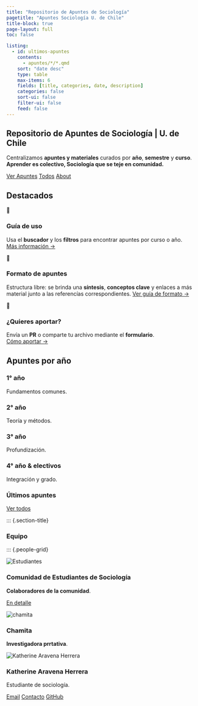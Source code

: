 ---
title: "Repositorio de Apuntes de Sociología"
pagetitle: "Apuntes Sociología U. de Chile"
title-block: true 
page-layout: full
toc: false

listing:
  - id: ultimos-apuntes
    contents:
      - apuntes/*/*.qmd
    sort: "date desc"
    type: table
    max-items: 6
    fields: [title, categories, date, description]
    categories: false
    sort-ui: false
    filter-ui: false
    feed: false
---

::: {.hero .hero-anim .text-white}
# Repositorio de Apuntes de Sociología | U. de Chile
Centralizamos **apuntes y materiales** curados por **año**, **semestre** y **curso**.  
**Aprender es colectivo, Sociología que se teje en comunidad.**

[Ver Apuntes](cursos/cursos.qmd){.btn .btn-primario .btn-lg}
[Todos](apuntes/apuntes.qmd){.btn .btn-secundario .btn-lg}
[About](about.qmd){.btn .btn-borde .btn-lg}
:::



## Destacados {#destacados}

::: {.features-grid}
::: {.feature-tile}
<div class="ico">🔎</div>
### Guía de uso
Usa el **buscador** y los **filtros** para encontrar apuntes por curso o año.  
[Más información → ](/about.qmd)
:::
::: {.feature-tile}
<div class="ico">🧩</div>
### Formato de apuntes
Estructura libre: se brinda una **síntesis**, **conceptos clave** y enlaces a más material junto a las referencías correspondientes.
[Ver guía de formato →](/about.qmd)
:::
::: {.feature-tile}
<div class="ico">🤝</div>
### ¿Quieres aportar?
Envía un **PR** o comparte tu archivo mediante el **formulario**.  
[Cómo aportar →](about.qmd)
:::
:::

## Apuntes por año {#Año}

::: {.years-min}

::: {.year-min}
<div class="badge-year">
  <a class="cover" href="/apuntes/anio-1/anio-1.qmd" aria-label="Ir a 1° año"></a>
  <h3>1° año</h3>
  <p>Fundamentos comunes.</p>
</div>
:::

::: {.year-min}
<div class="badge-year">
  <a class="cover" href="/apuntes/anio-2/anio-2.qmd" aria-label="Ir a 2° año"></a>
  <h3>2° año</h3>
  <p>Teoría y métodos.</p>
</div>
:::

::: {.year-min}
<div class="badge-year">
  <a class="cover" href="/apuntes/anio-3/anio-3.qmd" aria-label="Ir a 3° año"></a>
  <h3>3° año</h3>
  <p>Profundización.</p>
</div>
:::

::: {.year-min}
<div class="badge-year">
  <a class="cover" href="/apuntes/anio-4/anio-4.qmd" aria-label="Ir a 4° año y electivos"></a>
  <h3>4° año & electivos</h3>
  <p>Integración y grado.</p>
</div>
:::

:::


::: {.banda .oscura}
::: {.container}
### Últimos apuntes {#ultimos .text-white}
[Ver todos](apuntes/){.btn .btn-borde-claro .btn-sm}

::: {#ultimos-apuntes}
:::
:::
:::

::: {.section-title}

::: {.section-title}


### Equipo {#equipo}
:::

::: {.people-grid}

::: {.person-card markdown="1"}
![](resources/imagenes/estudiantes.jpg){alt="Estudiantes"}

::: {.person-body}
### Comunidad de Estudiantes de Sociología {.person-name}
**Colaboradores de la comunidad**.

<div class="person-links"> 
  <a href="comunidad.qmd" class="pill">En detalle</a>
</div>
:::
:::

::: {.person-card markdown="1"}
![](resources/imagenes/Chamita.jpg){alt="chamita"}

::: {.person-body}
### Chamita {.person-name}
**Investigadora prrtativa**.

:::
:::

::: {.person-card markdown="1"}
![](resources/imagenes/KAravena.jpg){alt="Katherine Aravena Herrera"}

::: {.person-body}
### Katherine Aravena Herrera {.person-name}
Estudiante de sociología.
 

<div class="person-links">
  <a href="mailto:katherine.aravena@ug.uchile.cl" class="pill">Email</a>
  <a href="https://www.linkedin.com/in/katherine-aravena-herrera-791a2933b/" target="_blank" rel="noopener" class="pill">Contacto</a>
  <a href="https://github.com/KAravena" target="_blank" rel="noopener" class="pill">GitHub</a>
</div>
:::
:::
